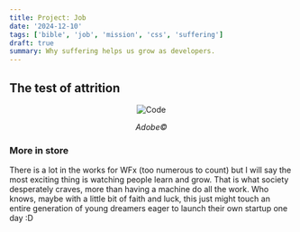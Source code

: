 ```yaml
---
title: Project: Job
date: '2024-12-10'
tags: ['bible', 'job', 'mission', 'css', 'suffering']
draft: true
summary: Why suffering helps us grow as developers. 
---
```


## The test of attrition

<div style="text-align: center;">
  <img src="/static/images/pawn.jpg" alt="Code" />
  <p><em>Adobe©</em></p>
</div>

### More in store

There is a lot in the works for WFx (too numerous to count) but I will say the most exciting thing is watching people learn and grow. That is what society desperately craves, more than having a machine do all the work. Who knows, maybe with a little bit of faith and luck, this just might touch an entire generation of young dreamers eager to launch their own startup one day :D
